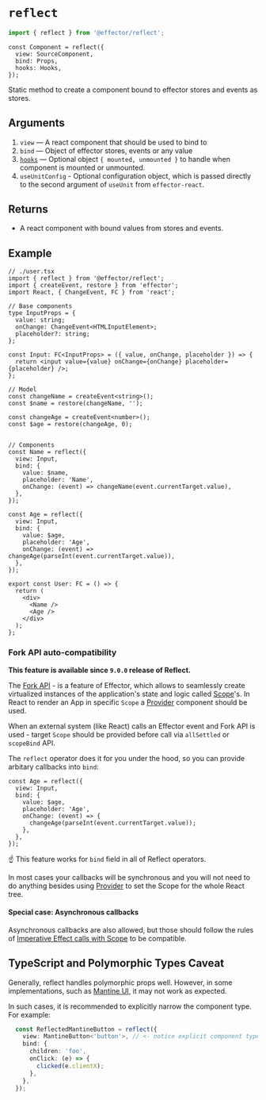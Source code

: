 # `reflect`

```ts
import { reflect } from '@effector/reflect';
```

```tsx
const Component = reflect({
  view: SourceComponent,
  bind: Props,
  hooks: Hooks,
});
```

Static method to create a component bound to effector stores and events as stores.

## Arguments

1. `view` — A react component that should be used to bind to
1. `bind` — Object of effector stores, events or any value
1. [`hooks`](/docs/hooks) — Optional object `{ mounted, unmounted }` to handle when component is mounted or unmounted.
1. `useUnitConfig` - Optional configuration object, which is passed directly to the second argument of `useUnit` from `effector-react`.

## Returns

- A react component with bound values from stores and events.

## Example

```tsx
// ./user.tsx
import { reflect } from '@effector/reflect';
import { createEvent, restore } from 'effector';
import React, { ChangeEvent, FC } from 'react';

// Base components
type InputProps = {
  value: string;
  onChange: ChangeEvent<HTMLInputElement>;
  placeholder?: string;
};

const Input: FC<InputProps> = ({ value, onChange, placeholder }) => {
  return <input value={value} onChange={onChange} placeholder={placeholder} />;
};

// Model
const changeName = createEvent<string>();
const $name = restore(changeName, '');

const changeAge = createEvent<number>();
const $age = restore(changeAge, 0);


// Components
const Name = reflect({
  view: Input,
  bind: {
    value: $name,
    placeholder: 'Name',
    onChange: (event) => changeName(event.currentTarget.value),
  },
});

const Age = reflect({
  view: Input,
  bind: {
    value: $age,
    placeholder: 'Age',
    onChange: (event) => changeAge(parseInt(event.currentTarget.value)),
  },
});

export const User: FC = () => {
  return (
    <div>
      <Name />
      <Age />
    </div>
  );
};
```

### Fork API auto-compatibility

**This feature is available since `9.0.0` release of Reflect.**

The [Fork API](https://effector.dev/en/api/effector/fork/) - is a feature of Effector, which allows to seamlessly create virtualized instances of the application's state and logic called [Scope](https://effector.dev/en/api/effector/scope/)'s.
In React to render an App in specific `Scope` a [Provider](https://effector.dev/en/api/effector-react/provider/) component should be used.

When an external system (like React) calls an Effector event and Fork API is used - target `Scope` should be provided before call via `allSettled` or `scopeBind` API.

The `reflect` operator does it for you under the hood, so you can provide arbitary callbacks into `bind`:

```tsx
const Age = reflect({
  view: Input,
  bind: {
    value: $age,
    placeholder: 'Age',
    onChange: (event) => {
      changeAge(parseInt(event.currentTarget.value));
    },
  },
});
```

☝️ This feature works for `bind` field in all of Reflect operators.

In most cases your callbacks will be synchronous and you will not need to do anything besides using [Provider](https://effector.dev/en/api/effector-react/provider/) to set the Scope for the whole React tree.

#### Special case: Asynchronous callbacks

Asynchronous callbacks are also allowed, but those should follow the rules of [Imperative Effect calls with Scope](https://effector.dev/en/api/effector/scope/) to be compatible.

## TypeScript and Polymorphic Types Caveat

Generally, reflect handles polymorphic props well.
However, in some implementations, such as [Mantine UI](https://mantine.dev/guides/polymorphic/), it may not work as expected.

In such cases, it is recommended to explicitly narrow the component type. For example:

```ts
  const ReflectedMantineButton = reflect({
    view: MantineButton<'button'>, // <- notice explicit component type in the "<...>" brackets
    bind: {
      children: 'foo',
      onClick: (e) => {
        clicked(e.clientX);
      },
    },
  });
```

